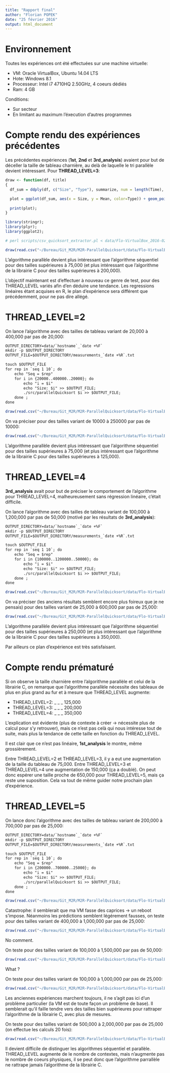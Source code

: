 ```yaml
---
title: "Rapport final"
author: "Florian POPEK"
date: "25 février 2016"
output: html_document
---
```


# Environnement

Toutes les expériences ont été effectuées sur une machine virtuelle:

* VM: Oracle VirtualBox, Ubuntu 14.04 LTS
* Hote: Windows 8.1
* Processeur: Intel i7 4710HQ 2.50GHz, 4 coeurs dédiés
* Ram: 4 GB

Conditions:

* Sur secteur
* En limitant au maximum l'éxecution d'autres programmes

# Compte rendu des expériences précédentes

Les précédentes expériences (**1st**, **2nd** et **3rd_analysis**) avaient pour but de déceller la taille de tableau charnière, au delà de laquelle le tri parallèle devient intéressant. Pour **THREAD_LEVEL=3**:

```r
draw <- function(df, title) 
{
  df_sum = ddply(df, c("Size", "Type"), summarize, num = length(Time), Mean = mean(Time), sd = sd(Time), se = 1.96*sd/sqrt(num));

  plot = ggplot(df_sum, aes(x = Size, y = Mean, color=Type)) + geom_point(alpha=.75) + ggtitle(title) + geom_smooth(method="lm", aes(fill=Type));
  
  print(plot);
}
```

```r
library(stringr);
library(plyr);
library(ggplot2);

# perl scripts/csv_quicksort_extractor.pl < data/Flo-VirtualBox_2016-02-25/T_5.txt > data/Flo-VirtualBox_2016-02-25/R_5.csv

draw(read.csv("~/Bureau/Git_M2R/M2R-ParallelQuicksort/data/Flo-VirtualBox_2016-02-03/R_3v4.csv"), "50 times Thread Level 3");
```

L'algorithme parallèle devient plus intéressant que l'algorithme séquentiel pour des tailles supérieures à 75,000 (et plus intéressant que l'algorithme de la librairie C pour des tailles supérieures à 200,000).

L'objectif maintenant est d'effectuer à nouveau ce genre de test, pour des THREAD_LEVEL variés afin d'en déduire une tendance. Les regressions linéaires étant acquises en R, le plan d'expérience sera différent que précédemment, pour ne pas dire allégé.

# THREAD_LEVEL=2

On lance l'algorithme avec des tailles de tableau variant de 20,000 à 400,000 par pas de 20,000:

```txt
OUTPUT_DIRECTORY=data/`hostname`_`date +%F`
mkdir -p $OUTPUT_DIRECTORY
OUTPUT_FILE=$OUTPUT_DIRECTORY/measurements_`date +%R`.txt

touch $OUTPUT_FILE
for rep in `seq 1 10`; do
	echo "Seq = $rep"
    for i in {20000..400000..20000}; do
    	echo "i = $i"
        echo "Size: $i" >> $OUTPUT_FILE;
        ./src/parallelQuicksort $i >> $OUTPUT_FILE;
    done ;
done
```

```r
draw(read.csv("~/Bureau/Git_M2R/M2R-ParallelQuicksort/data/Flo-VirtualBox_2016-02-25/R_2.csv"), "10 times Thread Level 2");
```

On va préciser pour des tailles variant de 10000 à 250000 par pas de 10000:

```r
draw(read.csv("~/Bureau/Git_M2R/M2R-ParallelQuicksort/data/Flo-VirtualBox_2016-02-25/R_2v2.csv"), "10 times Thread Level 2v2");
```

L'algorithme parallèle devient plus intéressant que l'algorithme séquentiel pour des tailles supérieures à 75,000 (et plus intéressant que l'algorithme de la librairie C pour des tailles supérieures à 125,000).

# THREAD_LEVEL=4

**3rd_analysis** avait pour but de préciser le comportement de l'algorithme pour THREAD_LEVEL=4, malheureusement sans régression linéaire, c'était difficile.

On lance l'algorithme avec des tailles de tableau variant de 100,000 à 1,200,000 par pas de 50,000 (motivé par les résultats de **3rd_analysis**):

```txt
OUTPUT_DIRECTORY=data/`hostname`_`date +%F`
mkdir -p $OUTPUT_DIRECTORY
OUTPUT_FILE=$OUTPUT_DIRECTORY/measurements_`date +%R`.txt

touch $OUTPUT_FILE
for rep in `seq 1 10`; do
	echo "Seq = $rep"
    for i in {100000..1200000..50000}; do
    	echo "i = $i"
        echo "Size: $i" >> $OUTPUT_FILE;
        ./src/parallelQuicksort $i >> $OUTPUT_FILE;
    done ;
done
```

```r
draw(read.csv("~/Bureau/Git_M2R/M2R-ParallelQuicksort/data/Flo-VirtualBox_2016-02-25/R_4.csv"), "10 times Thread Level 4");
```

On va préciser (les anciens résultats semblent encore plus foireux que je ne pensais) pour des tailles variant de 25,000 à 600,000 par pas de 25,000:

```r
draw(read.csv("~/Bureau/Git_M2R/M2R-ParallelQuicksort/data/Flo-VirtualBox_2016-02-25/R_4v2.csv"), "10 times Thread Level 4v2");
```

L'algorithme parallèle devient plus intéressant que l'algorithme séquentiel pour des tailles supérieures à 250,000 (et plus intéressant que l'algorithme de la librairie C pour des tailles supérieures à 350,000).

Par ailleurs ce plan d'expérience est très satisfaisant.

# Compte rendu prématuré

Si on observe la taille charnière entre l'algorithme parallèle et celui de la librairie C, on remarque que l'algorithme parallèle nécessite des tableaux de plus en plus grand au fur et à mesure que THREAD_LEVEL augmente:

* THREAD_LEVEL=2: _ _ _ 125,000
* THREAD_LEVEL=3: _ _ _ 200,000
* THREAD_LEVEL=4: _ _ _ 350,000

L'explication est évidente (plus de contexte à créer -> nécessite plus de calcul pour s'y retrouver), mais ce n'est pas celà qui nous intéresse tout de suite, mais plus la tendance de cette taille en fonction du THREAD_LEVEL.

Il est clair que ce n'est pas linéaire, **1st_analysis** le montre, même grossièrement.

Entre THREAD_LEVEL=2 et THREAD_LEVEL=3, il y a eut une augmentation de la taille du tableau de 75,000. Entre THREAD_LEVEL=3 et THREAD_LEVEL=4 une augmentation de 150,000 (ça a doublé). On peut donc espérer une taille proche de 650,000 pour THREAD_LEVEL=5, mais ça reste une suposition. Cela va tout de même guider notre prochain plan d'expérience.

# THREAD_LEVEL=5

On lance donc l'algorithme avec des tailles de tableau variant de 200,000 à 700,000 par pas de 25,000:

```txt
OUTPUT_DIRECTORY=data/`hostname`_`date +%F`
mkdir -p $OUTPUT_DIRECTORY
OUTPUT_FILE=$OUTPUT_DIRECTORY/measurements_`date +%R`.txt

touch $OUTPUT_FILE
for rep in `seq 1 10`; do
	echo "Seq = $rep"
    for i in {200000..700000..25000}; do
    	echo "i = $i"
        echo "Size: $i" >> $OUTPUT_FILE;
        ./src/parallelQuicksort $i >> $OUTPUT_FILE;
    done ;
done
```

```r
draw(read.csv("~/Bureau/Git_M2R/M2R-ParallelQuicksort/data/Flo-VirtualBox_2016-02-25/R_5.csv"), "10 times Thread Level 5");
```

Catastrophe: il semblerait que ma VM fasse des caprices -> un reboot s'impose. Néanmoins les prédictions semblent légérement fausses, on teste pour des tailles variant de 400,000 à 1,000,000 par pas de 25,000:

```r
draw(read.csv("~/Bureau/Git_M2R/M2R-ParallelQuicksort/data/Flo-VirtualBox_2016-02-25/R_5v2.csv"), "10 times Thread Level 5v2");
```

No comment.

On teste pour des tailles variant de 100,000 à 1,500,000 par pas de 50,000:

```r
draw(read.csv("~/Bureau/Git_M2R/M2R-ParallelQuicksort/data/Flo-VirtualBox_2016-02-25/R_5v3.csv"), "10 times Thread Level 5v3");
```

What ?

On teste pour des tailles variant de 100,000 à 1,000,000 par pas de 25,000:

```r
draw(read.csv("~/Bureau/Git_M2R/M2R-ParallelQuicksort/data/Flo-VirtualBox_2016-02-25/R_5v4.csv"), "10 times Thread Level 5v4");
```

Les anciennes expériences marchent toujours, il ne s'agit pas ici d'un problème particulier (la VM est de toute façon un problème de base). Il semblerait qu'il faille tendre vers des tailles bien supérieures pour rattraper l'algorithme de la librairie C, avec plus de mesures.

On teste pour des tailles variant de 500,000 à 2,000,000 par pas de 25,000 (on effectue les calculs 20 fois):

```r
draw(read.csv("~/Bureau/Git_M2R/M2R-ParallelQuicksort/data/Flo-VirtualBox_2016-02-25/R_5v5.csv"), "10 times Thread Level 5v5");
```

Il devient difficile de distinguer les algorithmes séquentiel et parallèle. THREAD_LEVEL augmente de le nombre de contextes, mais n'augmente pas le nombre de coeurs physiques, il se peut donc que l'algorithme parrallèle ne rattrape jamais l'algorithme de la librairie C.